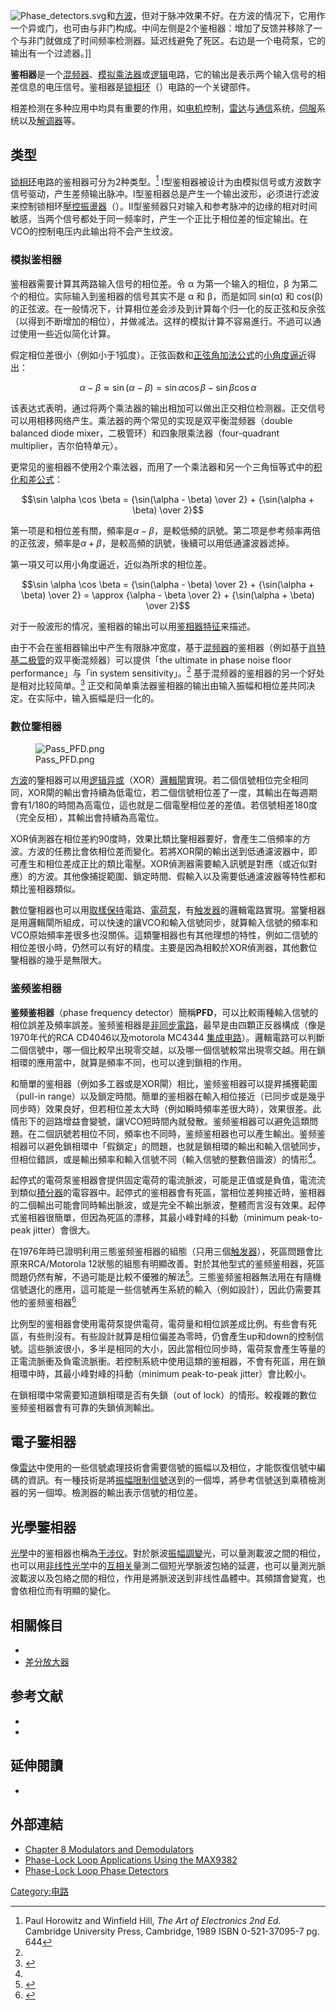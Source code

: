 {{Refimprove|time=2020-09-29T14:40:24+00:00}}
{{NoteTA
|G1=Signals and Systems
|G2=Electronics
}}
[[Image:Phase_detectors.svg|right]]和[[方波|方波]]，但对于脉冲效果不好。在方波的情况下，它用作一个异或门，也可由与非门构成。中间左侧是2个鉴相器：增加了反馈并移除了一个与非门就做成了时间频率检测器。延迟线避免了死区。右边是一个电荷泵，它的输出有一个过滤器。]]

'''鉴相器'''是一个[[混频器|混频器]]、[[模拟乘法器|模拟乘法器]]或[[逻辑代数|逻辑]]电路，它的输出是表示两个输入信号的相差信息的电压信号。鉴相器是[[锁相环|锁相环]]（{{lang|en|PLL}}）电路的一个关键部件。

相差检测在多种应用中均具有重要的作用，如[[电机|电机]]控制，[[雷达|雷达]]与[[电信|通信]]系统，[[伺服|伺服]]系统以及[[解調|解调器]]等。

==类型==
[[锁相环|锁相环]]电路的鉴相器可分为2种类型。<ref>Paul Horowitz and Winfield Hill, ''The Art of Electronics 2nd Ed. '' Cambridge University Press, Cambridge, 1989 ISBN 0-521-37095-7  pg. 644</ref> I型鉴相器被设计为由模拟信号或方波数字信号驱动，产生差频输出脉冲。I型鉴相器总是产生一个输出波形，必须进行滤波来控制锁相环[[壓控振盪器|壓控振盪器]]（{{lang|en|VCO}}）。II型鉴频器只对输入和参考脉冲的边缘的相对时间敏感，当两个信号都处于同一频率时，产生一个正比于相位差的恒定输出。在VCO的控制电压内此输出将不会产生纹波。

===模拟鉴相器===
鉴相器需要计算其两路输入信号的相位差。令 α 为第一个输入的相位，β 为第二个的相位。实际输入到鉴相器的信号其实不是 α 和 β，而是如同 sin(α) 和 cos(β) 的正弦波。在一般情况下，计算相位差会涉及到计算每个归一化的反正弦和反余弦（以得到不断增加的相位），并做减法。这样的模拟计算不容易進行。不過可以通过使用一些近似简化计算。

假定相位差很小（例如小于1弧度）。正弦函数和[[三角恒等式|正弦角加法公式]]的[[小角度近似|小角度逼近]]得出：
:<math> \alpha - \beta \approx \sin(\alpha-\beta) = \sin \alpha \cos\beta - \sin \beta \cos \alpha </math>

该表达式表明，通过将两个乘法器的输出相加可以做出正交相位检测器。正交信号可以用相移网络产生。乘法器的两个常见的实现是双平衡混频器（double balanced diode mixer，二极管环）和四象限乘法器（four-quadrant multiplier，吉尔伯特单元）。

更常见的鉴相器不使用2个乘法器，而用了一个乘法器和另一个三角恒等式中的[[三角恒等式#积化和差与和差化积恆等式|积化和差公式]]：
:<math>\sin \alpha \cos \beta = {\sin(\alpha - \beta) \over 2} + {\sin(\alpha + \beta) \over 2}</math>

第一项是和相位差有關，頻率是<math>\alpha - \beta</math>，是較低頻的訊號。第二项是参考频率两倍的正弦波，頻率是<math>\alpha + \beta</math>，是較高頻的訊號，後續可以用低通濾波器滤掉。

第一項又可以用小角度逼近，近似為所求的相位差。

:<math>\sin \alpha \cos \beta = {\sin(\alpha - \beta) \over 2} + {\sin(\alpha + \beta) \over 2} = \approx {\alpha - \beta \over 2} + {\sin(\alpha + \beta) \over 2} </math>

对于一般波形的情况，鉴相器的输出可以用[[鉴相器特征|鉴相器特征]]来描述。

由于不会在鉴相器输出中产生有限脉冲宽度，基于[[混频器|混频器]]的鉴相器（例如基于[[肖特基二极管|肖特基二极管]]的双平衡混频器）可以提供「the ultimate in phase noise floor performance」与「in system sensitivity」。<ref name="Craw9"/> 基于混频器的鉴相器的另一个好处是相对比较简单。<ref name="Craw9">{{Harvnb|Crawford|1994|pp=9, 19}}</ref> 正交和简单乘法器鉴相器的输出由输入振幅和相位差共同决定。在实际中，输入振幅是归一化的。

===數位鑒相器===
[[Image:Pass_PFD.png|thumb]]

[[方波|方波]]的鑒相器可以用[[逻辑异或|逻辑异或]]（XOR）[[邏輯閘|邏輯閘]]實現。若二個信號相位完全相同同，XOR閘的輸出會持續為低電位，若二個信號相位差了一度，其輸出在每週期會有1/180的時間為高電位，這也就是二個電壓相位差的差值。若信號相差180度（完全反相），其輸出會持續為高電位。

XOR偵測器在相位差約90度時，效果比類比鑒相器要好，會產生二倍頻率的方波。方波的任務比會依相位差而變化。若將XOR閘的輸出送到低通濾波器中，即可產生和相位差成正比的類比電壓。XOR偵測器需要輸入訊號是對應（或近似對應）的方波。其他像捕捉範圍、鎖定時間、假輸入以及需要低通濾波器等特性都和類比鉴相器類似。

數位鑒相器也可以用[[取樣保持|取樣保持]]電路、[[電荷泵|電荷泵]]，有[[触发器|触发器]]的邏輯電路實現。當鑒相器是用邏輯閘所組成，可以快速的讓VCO和輸入信號同步，就算輸入信號的頻率和VCO原始頻率差很多也沒關係。這類鑒相器也有其他理想的特性，例如二信號的相位差很小時，仍然可以有好的精度。主要是因為相較於XOR偵測器，其他數位鑒相器的{{le|鎖相範圍|Pll ranges}}幾乎是無限大。
===鉴频鉴相器===
'''鉴频鉴相器'''（phase frequency detector）簡稱'''PFD'''，可以比較兩種輸入信號的相位誤差及頻率誤差。鉴频鉴相器是[[非同步電路|非同步電路]]，最早是由四顆正反器構成（像是1970年代的RCA CD4046以及motorola MC4344 [[集成电路|集成电路]]）。邏輯電路可以判斷二個信號中，哪一個比較早出現零交越，以及哪一個信號較常出現零交越。用在鎖相環的應用當中，就算是頻率不同，也可以達到鎖相的作用。

和簡單的鉴相器（例如多工器或是XOR閘）相比，鉴频鉴相器可以提昇捕獲範圍（pull-in range）以及鎖定時間。簡單的鉴相器在輸入相位接近（已同步或是幾乎同步時）效果良好，但若相位差太大時（例如瞬時頻率差很大時），效果很差。此情形下的迴路增益會變號，讓VCO短時間內就發散。鉴频鉴相器可以避免這類問題。在二個訊號若相位不同，頻率也不同時，鉴频鉴相器也可以產生輸出。鉴频鉴相器可以避免鎖相環中「假鎖定」的問題，也就是鎖相環的輸出和輸入信號同步，但相位錯誤，或是輸出頻率和輸入信號不同（輸入信號的整數倍諧波）的情形<ref name="Craw17"/>。

起停式的電荷泵鉴相器會提供固定電荷的電流脈波，可能是正值或是負值，電流流到類似[[積分器|積分器]]的電容器中。起停式的鉴相器會有死區，當相位差夠接近時，鉴相器的二個輸出可能會同時輸出脈波，或是完全不輸出脈波，整體而言沒有效果。起停式鉴相器很簡單，但因為死區的漂移，其最小峰對峰的抖動（minimum peak-to-peak jitter）會很大。

在1976年時已證明利用三態鉴频鉴相器的組態（只用三個[[触发器|触发器]]），死區問題會比原來RCA/Motorola 12狀態的組態有明顯改善。對於其他型式的鉴频鉴相器，死區問題仍然有解，不過可能是比較不優雅的解法<ref name="Craw17">{{Harvnb|Crawford|1994|pp=17-23, 153, and several other pages}}</ref>。三態鉴频鉴相器無法用在有隨機信號退化的應用，這可能是一些信號再生系統的輸入（例如{{le|時脈恢復|clock recovery}}設計），因此仍需要其他的鉴频鉴相器<ref name="Wol91p211">{{Harvnb|Wolaver|1991|p=211}}</ref>

比例型的鉴相器會使用電荷泵提供電荷，電荷量和相位誤差成比例。有些會有死區，有些則沒有。有些設計就算是相位偏差為零時，仍會產生up和down的控制信號。這些脈波很小，多半是相同的大小，因此當相位同步時，電荷泵會產生等量的正電流脈衝及負電流脈衝。若控制系統中使用這類的鉴相器，不會有死區，用在鎖相環中時，其最小峰對峰的抖動（minimum peak-to-peak jitter）會比較小。

在鎖相環中常需要知道鎖相環是否有失鎖（out of lock）的情形。較複雜的數位鉴频鉴相器會有可靠的失鎖偵測輸出。

==電子鑒相器==
像[[雷达|雷达]]中使用的一些信號處理技術會需要信號的振幅以及相位，才能恢復信號中編碼的資訊。有一種技術是將[[限制器|振幅限制信號]]送到{{le|乘積檢測器|Product detector}}的一個埠，將參考信號送到乘積檢測器的另一個埠。檢測器的輸出表示信號的相位差。

==光學鑒相器==
[[光學|光學]]中的鉴相器也稱為[[干涉仪类型列表|干涉仪]]。對於脈波[[振幅調變|振幅調變]]光，可以量測載波之間的相位，也可以用[[非线性光学|非线性光学]]中的[[互相关|互相关]]量測二個短光學脈波包絡的延遲，也可以量測光脈波載波以及包絡之間的相位，作用是將脈波送到非线性晶體中。其頻譜會變寬，也會依相位而有明顯的變化。
==相關條目==
*{{le|載波恢復|Carrier recovery}}
*[[差分放大器|差分放大器]]

==参考文献==
{{Reflist}}
*{{Citation |last=Crawford |first=James A. |year=1994 |title=Frequency Synthesizer Design Handbook |publisher=Artech House |isbn=0-89006-440-7 |doi= }}
*{{Citation |last=Wolaver |first=Dan H. |year=1991 |title=Phase-Locked Loop Circuit Design |publisher=Prentice Hall |isbn=0-13-662743-9 |doi= }}

==延伸閱讀==
*{{Citation |last=Egan |first=William F. |year=2000 |title=Frequency Synthesis by Phase-lock |edition=2nd |publisher=John Wiley & Sons |isbn=0-471-32104-4 |ref=none }}

==外部連結==
* [https://web.archive.org/web/20070913023239/http://www.eie.polyu.edu.hk/~ensurya/lect_notes/commun_cir/Ch8/Chapter8.htm#2-lawMixer Chapter 8 Modulators and Demodulators]
* [http://www.maxim-ic.com/appnotes.cfm/an_pk/1130 Phase-Lock Loop Applications Using the MAX9382]
* [http://www.radio-electronics.com/info/rf-technology-design/pll-synthesizers/phase-locked-loop-detector.php Phase-Lock Loop Phase Detectors]

[[Category:电路|Category:电路]]